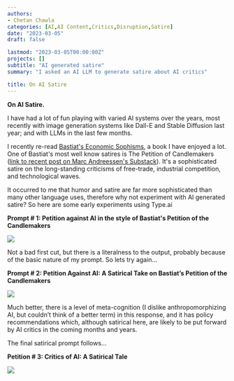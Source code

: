 ---
authors:
- Chetan Chawla
categories: [AI,AI Content,Critics,Disruption,Satire]
date: "2023-03-05"
draft: false

lastmod: "2023-03-05T00:00:00Z" 
projects: []
subtitle: "AI generated satire"
summary: "I asked an AI LLM to generate satire about AI critics"

title: On AI Satire
---

**On AI Satire.**

I have had a lot of fun playing with varied AI systems over the years, most recently with image generation systems like Dall-E and Stable Diffusion last year; and with LLMs in the last few months.

I recently re-read [Bastiat\'s Economic Sophisms](https://amzn.to/3moPczo), a book I have enjoyed a lot. One of Bastiat\'s most well know satires is The Petition of Candlemakers ([link to recent post on Marc Andreessen\'s Substack](https://pmarca.substack.com/p/on-the-candlemakers-petition)). It\'s a sophisticated satire on the long-standing criticisms of free-trade, industrial competition, and technological waves.

It occurred to me that humor and satire are far more sophisticated than many other language uses, therefore why not experiment with AI generated satire? So here are some early experiments using Type.ai

**Prompt \# 1: Petition against AI in the style of Bastiat\'s Petition of the Candlemakers**

![](figure1.png)

Not a bad first cut, but there is a literalness to the output, probably because of
the basic nature of my prompt. So lets try again...

**Prompt \# 2: Petition Against AI: A Satirical Take on Bastiat's Petition of the Candlemakers**

![](figure%202.png)

Much better, there is a level of meta-cognition (I dislike anthropomorphizing AI, but couldn't think of a better term) in this response, and it has policy recommendations which, although satirical here, are likely to be put forward by AI critics in the coming months and years.

The final satirical prompt follows...

**Petition \# 3: Critics of AI: A Satirical Tale**

![](figure%203.png)




